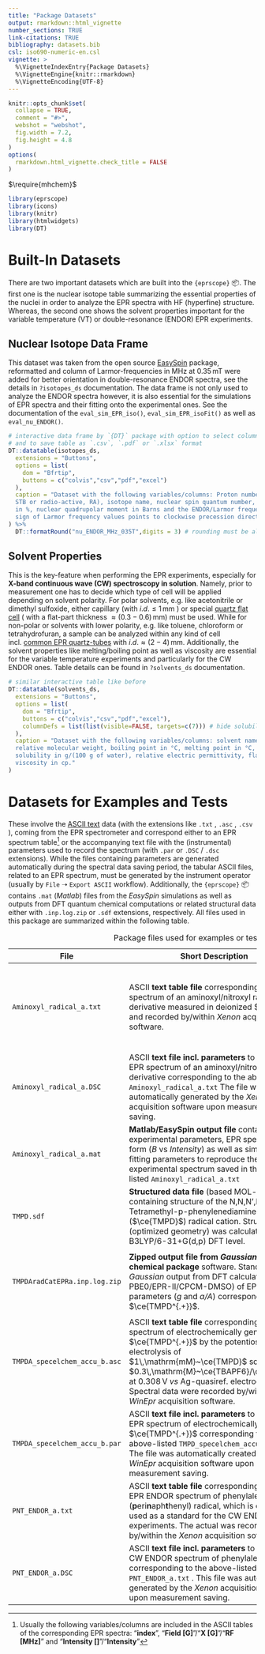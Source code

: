 ```yaml
---
title: "Package Datasets"
output: rmarkdown::html_vignette
number_sections: TRUE
link-citations: TRUE
bibliography: datasets.bib
csl: iso690-numeric-en.csl
vignette: >
  %\VignetteIndexEntry{Package Datasets}
  %\VignetteEngine{knitr::rmarkdown}
  %\VignetteEncoding{UTF-8}
---
```


```r

knitr::opts_chunk$set(
  collapse = TRUE,
  comment = "#>",
  webshot = "webshot",
  fig.width = 7.2,
  fig.height = 4.8
)
options(
  rmarkdown.html_vignette.check_title = FALSE
)

```

$\require{mhchem}$

```r

library(eprscope)
library(icons)
library(knitr)
library(htmlwidgets)
library(DT)

```

# Built-In Datasets

There are two important datasets which are built into the `{eprscope}` 📦. The first one is the nuclear isotope table summarizing the essential properties of the nuclei in order to analyze the EPR spectra with HF (hyperfine) structure. Whereas, the second one shows the solvent properties important for the variable temperature (VT) or double-resonance (ENDOR) EPR experiments.

## Nuclear Isotope Data Frame

This dataset was taken from the open source [EasySpin](https://easyspin.org/easyspin/documentation/isotopetable.html) package, reformatted and column of Larmor-frequencies in $\mathrm{MHz}$ at $0.35\,\mathrm{mT}$ were added for better orientation in double-resonance ENDOR spectra, see the details in `?isotopes_ds` documentation. The data frame is not only used to analyze the ENDOR spectra however, it is also essential for the simulations of EPR spectra and their fitting onto the experimental ones. See the documentation of the `eval_sim_EPR_iso()`, `eval_sim_EPR_isoFit()` as well as `eval_nu_ENDOR()`.

```r

# interactive data frame by `{DT}` package with option to select columns
# and to save table as `.csv`, `.pdf` or `.xlsx` format
DT::datatable(isotopes_ds,
  extensions = "Buttons",
  options = list(
    dom = "Bfrtip",
    buttons = c("colvis","csv","pdf","excel")
  ),
  caption = "Dataset with the following variables/columns: Proton number, isotope, stability (either stable, 
  STB or radio-active, RA), isotope name, nuclear spin quantum number, nuclear g-value, natural abundance 
  in %, nuclear quadrupolar moment in Barns and the ENDOR/Larmor frequency in MHz at 0.35 T. The negative 
  sign of Larmor frequency values points to clockwise precession direction according to convention."
) %>%
  DT::formatRound("nu_ENDOR_MHz_035T",digits = 3) # rounding must be also performed by the `DT` pkg.

```

## Solvent Properties

This is the key-feature when performing the EPR experiments, especially for **X-band continuous wave (CW) spectroscopy in solution**. Namely, prior to measurement one has to decide which type of cell will be applied depending on solvent polarity. For polar solvents, e.g. like acetonitrile or dimethyl sulfoxide, either capillary (with $i.d. \leq 1\,\mathrm{mm}$ ) or special [quartz flat cell](https://sp-wilmadlabglass.com/product/standard-te102-aqueous-cells/) ( with a flat-part thickness $\approx (0.3-0.6)\,\mathrm{mm}$) must be used. While for non-polar or solvents with lower polarity, e.g. like toluene, chloroform or tetrahydrofuran, a sample can be analyzed within any kind of cell incl. [common EPR quartz-tubes](https://sp-wilmadlabglass.com/product/4-mm-thin-wall-quartz-epr-sample-tube-250-mm-l/) with $i.d. \approx (2-4)\,\mathrm{mm}$. Additionally, the solvent properties like melting/boiling point as well as viscosity are essential for the variable temperature experiments and particularly for the CW ENDOR ones. Table details can be found in `?solvents_ds` documentation.

```r

# similar interactive table like before
DT::datatable(solvents_ds,
  extensions = "Buttons",
  options = list(
    dom = "Bfrtip",
    buttons = c("colvis","csv","pdf","excel"),
    columnDefs = list(list(visible=FALSE, targets=c(7))) # hide solubility/miscibility column 
  ),
  caption = "Dataset with the following variables/columns: solvent name, molecular formula, 
  relative molecular weight, boiling point in °C, melting point in °C, density in g/mL, 
  solubility in g/(100 g of water), relative electric permittivity, flash point in °C and dynamic 
  viscosity in cp."
)

```

# Datasets for Examples and Tests

These involve the [ASCII text](https://www.computerhope.com/jargon/a/ascii.htm) data (with the extensions like `.txt` , `.asc` , `.csv` ), coming from the EPR spectrometer and correspond either to an EPR spectrum table[^1] or the accompanying text file with the (instrumental) parameters used to record the spectrum (with `.par` or `.DSC` / `.dsc` extensions). While the files containing parameters are generated automatically during the spectral data saving period, the tabular ASCII files, related to an EPR spectrum, must be generated by the instrument operator (usually by `File` ➝ `Export ASCII` workflow). Additionally, the `{eprscope}` 📦 contains `.mat` (*Matlab*) files from the *EasySpin* simulations as well as outputs from DFT quantum chemical computations or related structural data either with `.inp.log.zip` or `.sdf` extensions, respectively. All files used in this package are summarized within the following table.

[^1]: Usually the following variables/columns are included in the ASCII tables of the corresponding EPR spectra: "**index**", "**Field [G]**"/"**X [G]**"/"**RF [MHz]**" and "**Intensity []**"/"**Intensity**"

+-------------------------------+-----------------------------------------------------------------------------------------------------------------------------------------------------------------------------------------------------------------------------------------------------------------------------------------------------------------------------------------------------------+-------------------------------------------------------------------------------------------------------------------+
| File                          | Short Description                                                                                                                                                                                                                                                                                                                                         | Purpose                                                                                                           |
+===============================+===========================================================================================================================================================================================================================================================================================================================================================+===================================================================================================================+
| `Aminoxyl_radical_a.txt`      | ASCII **text table file** corresponding to EPR spectrum of an aminoxyl/nitroxyl radical derivative measured in deionized $\ce{H2O}$ and recorded by/within *Xenon* acquisition software.                                                                                                                                                                  | -   used for testing of `eval_sim_EPR_iso()` and `eval_sim_EPR_isoFit()`                                          |
|                               |                                                                                                                                                                                                                                                                                                                                                           | -   used as an example to demonstrate the `readEPR_Exp_Specs()` functionality                                     |
+-------------------------------+-----------------------------------------------------------------------------------------------------------------------------------------------------------------------------------------------------------------------------------------------------------------------------------------------------------------------------------------------------------+-------------------------------------------------------------------------------------------------------------------+
| `Aminoxyl_radical_a.DSC`      | ASCII **text file incl. parameters** to record the EPR spectrum of an aminoxyl/nitroxyl radical derivative corresponding to the above-listed `Aminoxyl_radical_a.txt` The file was automatically generated by the *Xenon* acquisition software upon measurement data saving.                                                                              | -   used for testing of `eval_sim_EPR_iso()` and `eval_sim_EPR_isoFit()`                                          |
+-------------------------------+-----------------------------------------------------------------------------------------------------------------------------------------------------------------------------------------------------------------------------------------------------------------------------------------------------------------------------------------------------------+-------------------------------------------------------------------------------------------------------------------+
| `Aminoxyl_radical_a.mat`      | **Matlab/EasySpin output file** containing all experimental parameters, EPR spectrum table form (*B* vs *Intensity*) as well as simulation and fitting parameters to reproduce the experimental spectrum saved in the above-listed `Aminoxyl_radical_a.txt`                                                                                               | -   used as an example to demonstrate the `readMAT_params_file()` functionality                                   |
+-------------------------------+-----------------------------------------------------------------------------------------------------------------------------------------------------------------------------------------------------------------------------------------------------------------------------------------------------------------------------------------------------------+-------------------------------------------------------------------------------------------------------------------+
| `TMPD.sdf`                    | **Structured data file** (based MOL-file format) containing structure of the N,N,N',N'-Tetramethyl-p-phenylenediamine ($\ce{TMPD}$) radical cation. Structure (optimized geometry) was calculated by the B3LYP/6-31+G(d,p) DFT level.                                                                                                                     | -   used as an example to demonstrate the `draw_molecule_by_rcdk()` functionality                                 |
+-------------------------------+-----------------------------------------------------------------------------------------------------------------------------------------------------------------------------------------------------------------------------------------------------------------------------------------------------------------------------------------------------------+-------------------------------------------------------------------------------------------------------------------+
| `TMPDAradCatEPRa.inp.log.zip` | **Zipped output file from *Gaussian* quantum chemical package** software. Standard *Gaussian* output from DFT calculations (by PBE0/EPR-II/CPCM-DMSO) of EPR parameters (*g* and *a/A*) corresponding to $\ce{TMPD^{.+}}$.                                                                                                                                | -   used as an example to demonstrate the `eval_gFactor_QCHcomp()` and `rearrange_aAiso_QCHorgau()` functionality |
+-------------------------------+-----------------------------------------------------------------------------------------------------------------------------------------------------------------------------------------------------------------------------------------------------------------------------------------------------------------------------------------------------------+-------------------------------------------------------------------------------------------------------------------+
| `TMPDA_specelchem_accu_b.asc` | ASCII **text table file** corresponding to EPR spectrum of electrochemically generated $\ce{TMPD^{.+}}$ by the potentiostatic electrolysis of $1\,\mathrm{mM}~\ce{TMPD}$ solution in $0.3\,\mathrm{M}~\ce{TBAPF6}/\ce{DMSO}$ at $0.308\,\mathrm{V}$ *vs* Ag-quasiref. electrode. Spectral data were recorded by/within the *WinEpr* acquisition software. | -   used as an example to demonstrate the `eval_gFactor_Spec()` and `readEPR_Exp_Specs()` functionality           |
+-------------------------------+-----------------------------------------------------------------------------------------------------------------------------------------------------------------------------------------------------------------------------------------------------------------------------------------------------------------------------------------------------------+-------------------------------------------------------------------------------------------------------------------+
| `TMPDA_specelchem_accu_b.par` | ASCII **text file incl. parameters** to record the EPR spectrum of electrochemically generated $\ce{TMPD^{.+}}$ corresponding to the above-listed `TMPD_specelchem_accu_b.asc` . The file was automatically created by the *WinEpr* acquisition software upon measurement saving.                                                                         | -   blah1                                                                                                         |
|                               |                                                                                                                                                                                                                                                                                                                                                           |                                                                                                                   |
|                               |                                                                                                                                                                                                                                                                                                                                                           | -   blah2                                                                                                         |
+-------------------------------+-----------------------------------------------------------------------------------------------------------------------------------------------------------------------------------------------------------------------------------------------------------------------------------------------------------------------------------------------------------+-------------------------------------------------------------------------------------------------------------------+
| `PNT_ENDOR_a.txt`             | ASCII **text table file** corresponding to CW EPR ENDOR spectrum of phenylalenyl (**p**eri**n**aph**t**henyl) radical, which is commonly used as a standard for the CW ENDOR experiments. The actual was recorded by/within the *Xenon* acquisition software.                                                                                             | -   used as an example to demonstrate the `readEPR_Exp_Specs()` functionality                                     |
+-------------------------------+-----------------------------------------------------------------------------------------------------------------------------------------------------------------------------------------------------------------------------------------------------------------------------------------------------------------------------------------------------------+-------------------------------------------------------------------------------------------------------------------+
| `PNT_ENDOR_a.DSC`             | ASCII **text file incl. parameters** to record the CW ENDOR spectrum of phenylalenyl radical corresponding to the above-listed `PNT_ENDOR_a.txt` . This file was automatically generated by the *Xenon* acquisition software upon measurement saving.                                                                                                     | -   blah1                                                                                                         |
|                               |                                                                                                                                                                                                                                                                                                                                                           |                                                                                                                   |
|                               |                                                                                                                                                                                                                                                                                                                                                           | -   blah2                                                                                                         |
+-------------------------------+-----------------------------------------------------------------------------------------------------------------------------------------------------------------------------------------------------------------------------------------------------------------------------------------------------------------------------------------------------------+-------------------------------------------------------------------------------------------------------------------+

: Package files used for examples or testing the functions.
